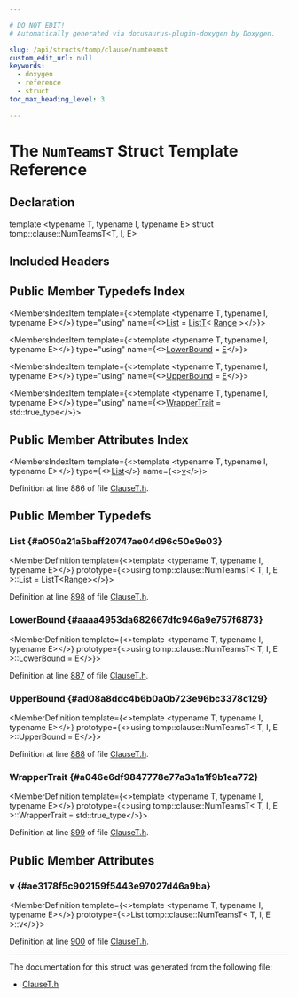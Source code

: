 ```yaml
---

# DO NOT EDIT!
# Automatically generated via docusaurus-plugin-doxygen by Doxygen.

slug: /api/structs/tomp/clause/numteamst
custom_edit_url: null
keywords:
  - doxygen
  - reference
  - struct
toc_max_heading_level: 3

---
```





# The `NumTeamsT` Struct Template Reference

<DoxygenPage pluginConfig={pluginConfig}>



## Declaration

<CodeBlock>template &lt;typename T, typename I, typename E&gt;
struct tomp::clause::NumTeamsT&lt;T, I, E&gt;</CodeBlock>

## Included Headers

<IncludesList>
<IncludesListItem
  filePath="llvm/Frontend/OpenMP/ClauseT.h"
  permalink="/docs/api/files/include/include/llvm/include/llvm/frontend/include/llvm/frontend/openmp/clauset-h"
  isLocal="true" />
</IncludesList>

## Public Member Typedefs Index

<MembersIndex>

<MembersIndexItem
  template={<>template &lt;typename T, typename I, typename E&gt;</>}
  type="using"
  name={<><a href="#a050a21a5baff20747ae04d96c50e9e03">List</a> = <a href="/docs/api/namespaces/tomp/#aa98ed225fbb1e1bb47d1a5f2e9277b44">ListT</a>&lt; <a href="/docs/api/structs/tomp/clause/numteamst/range">Range</a> &gt;</>}>
</MembersIndexItem>

<MembersIndexItem
  template={<>template &lt;typename T, typename I, typename E&gt;</>}
  type="using"
  name={<><a href="#aaaa4953da682667dfc946a9e757f6873">LowerBound</a> = <a href="/docs/api/files/lib/lib/ir/builtingcs-cpp/#abb2b3a60ccc38a28239e19a1646e0c8a">E</a></>}>
</MembersIndexItem>

<MembersIndexItem
  template={<>template &lt;typename T, typename I, typename E&gt;</>}
  type="using"
  name={<><a href="#ad08a8ddc4b6b0a0b723e96bc3378c129">UpperBound</a> = <a href="/docs/api/files/lib/lib/ir/builtingcs-cpp/#abb2b3a60ccc38a28239e19a1646e0c8a">E</a></>}>
</MembersIndexItem>

<MembersIndexItem
  template={<>template &lt;typename T, typename I, typename E&gt;</>}
  type="using"
  name={<><a href="#a046e6df9847778e77a3a1a1f9b1ea772">WrapperTrait</a> = std::true&#95;type</>}>
</MembersIndexItem>

</MembersIndex>

## Public Member Attributes Index

<MembersIndex>

<MembersIndexItem
  template={<>template &lt;typename T, typename I, typename E&gt;</>}
  type={<><a href="#a050a21a5baff20747ae04d96c50e9e03">List</a></>}
  name={<><a href="#ae3178f5c902159f5443e97027d46a9ba">v</a></>}>
</MembersIndexItem>

</MembersIndex>


Definition at line 886 of file <a href="/docs/api/files/include/include/llvm/include/llvm/frontend/include/llvm/frontend/openmp/clauset-h">ClauseT.h</a>.

<SectionDefinition>

## Public Member Typedefs

### List {#a050a21a5baff20747ae04d96c50e9e03}

<MemberDefinition
  template={<>template &lt;typename T, typename I, typename E&gt;</>}
  prototype={<>using tomp::clause::NumTeamsT&lt; T, I, E &gt;::List =  ListT&lt;Range&gt;</>}>

Definition at line <a href="/docs/api/files/include/include/llvm/include/llvm/frontend/include/llvm/frontend/openmp/clauset-h/#l00898">898</a> of file <a href="/docs/api/files/include/include/llvm/include/llvm/frontend/include/llvm/frontend/openmp/clauset-h">ClauseT.h</a>.
</MemberDefinition>

### LowerBound {#aaaa4953da682667dfc946a9e757f6873}

<MemberDefinition
  template={<>template &lt;typename T, typename I, typename E&gt;</>}
  prototype={<>using tomp::clause::NumTeamsT&lt; T, I, E &gt;::LowerBound =  E</>}>

Definition at line <a href="/docs/api/files/include/include/llvm/include/llvm/frontend/include/llvm/frontend/openmp/clauset-h/#l00887">887</a> of file <a href="/docs/api/files/include/include/llvm/include/llvm/frontend/include/llvm/frontend/openmp/clauset-h">ClauseT.h</a>.
</MemberDefinition>

### UpperBound {#ad08a8ddc4b6b0a0b723e96bc3378c129}

<MemberDefinition
  template={<>template &lt;typename T, typename I, typename E&gt;</>}
  prototype={<>using tomp::clause::NumTeamsT&lt; T, I, E &gt;::UpperBound =  E</>}>

Definition at line <a href="/docs/api/files/include/include/llvm/include/llvm/frontend/include/llvm/frontend/openmp/clauset-h/#l00888">888</a> of file <a href="/docs/api/files/include/include/llvm/include/llvm/frontend/include/llvm/frontend/openmp/clauset-h">ClauseT.h</a>.
</MemberDefinition>

### WrapperTrait {#a046e6df9847778e77a3a1a1f9b1ea772}

<MemberDefinition
  template={<>template &lt;typename T, typename I, typename E&gt;</>}
  prototype={<>using tomp::clause::NumTeamsT&lt; T, I, E &gt;::WrapperTrait =  std::true&#95;type</>}>

Definition at line <a href="/docs/api/files/include/include/llvm/include/llvm/frontend/include/llvm/frontend/openmp/clauset-h/#l00899">899</a> of file <a href="/docs/api/files/include/include/llvm/include/llvm/frontend/include/llvm/frontend/openmp/clauset-h">ClauseT.h</a>.
</MemberDefinition>

</SectionDefinition>

<SectionDefinition>

## Public Member Attributes

### v {#ae3178f5c902159f5443e97027d46a9ba}

<MemberDefinition
  template={<>template &lt;typename T, typename I, typename E&gt;</>}
  prototype={<>List tomp::clause::NumTeamsT&lt; T, I, E &gt;::v</>}>

Definition at line <a href="/docs/api/files/include/include/llvm/include/llvm/frontend/include/llvm/frontend/openmp/clauset-h/#l00900">900</a> of file <a href="/docs/api/files/include/include/llvm/include/llvm/frontend/include/llvm/frontend/openmp/clauset-h">ClauseT.h</a>.
</MemberDefinition>

</SectionDefinition>

<hr/>

The documentation for this struct was generated from the following file:

<ul>
<li><a href="/docs/api/files/include/include/llvm/include/llvm/frontend/include/llvm/frontend/openmp/clauset-h">ClauseT.h</a></li>
</ul>

</DoxygenPage>
